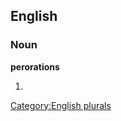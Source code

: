 
==English==

===Noun===
'''perorations'''

# {{plural of|[[peroration]]}}

[[Category:English plurals]]